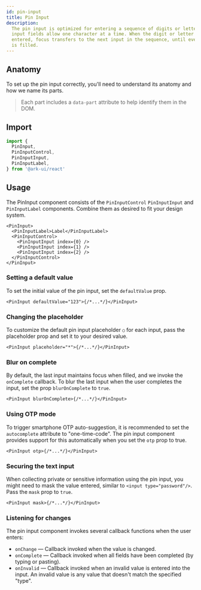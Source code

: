 ```yaml
---
id: pin-input
title: Pin Input
description:
  The pin input is optimized for entering a sequence of digits or letters. The
  input fields allow one character at a time. When the digit or letter is
  entered, focus transfers to the next input in the sequence, until every input
  is filled.
---
```



## Anatomy

To set up the pin input correctly, you'll need to understand its anatomy and how
we name its parts.

> Each part includes a `data-part` attribute to help identify them in the DOM.

<Anatomy id="pin-input" />

## Import

```ts
import {
  PinInput,
  PinInputControl,
  PinInputInput,
  PinInputLabel,
} from '@ark-ui/react'
```

## Usage

The PinInput component consists of the `PinInputControl` `PinInputInput` and
`PinInputLabel` components. Combine them as desired to fit your design system.

```tsx
<PinInput>
  <PinInputLabel>Label</PinInputLabel>
  <PinInputControl>
    <PinInputInput index={0} />
    <PinInputInput index={1} />
    <PinInputInput index={2} />
  </PinInputControl>
</PinInput>
```

### Setting a default value

To set the initial value of the pin input, set the `defaultValue` prop.

```tsx
<PinInput defaultValue="123">{/*...*/}</PinInput>
```

### Changing the placeholder

To customize the default pin input placeholder `○` for each input, pass the
placeholder prop and set it to your desired value.

```tsx
<PinInput placeholder="*">{/*...*/}</PinInput>
```

### Blur on complete

By default, the last input maintains focus when filled, and we invoke the
`onComplete` callback. To blur the last input when the user completes the input,
set the prop `blurOnComplete` to `true`.

```tsx
<PinInput blurOnComplete>{/*...*/}</PinInput>
```

### Using OTP mode

To trigger smartphone OTP auto-suggestion, it is recommended to set the
`autocomplete` attribute to "one-time-code". The pin input component provides
support for this automatically when you set the `otp` prop to true.

```tsx
<PinInput otp>{/*...*/}</PinInput>
```

### Securing the text input

When collecting private or sensitive information using the pin input, you might
need to mask the value entered, similar to `<input type="password"/>`. Pass the
`mask` prop to `true`.

```tsx
<PinInput mask>{/*...*/}</PinInput>
```

### Listening for changes

The pin input component invokes several callback functions when the user enters:

- `onChange` — Callback invoked when the value is changed.
- `onComplete` — Callback invoked when all fields have been completed (by typing
  or pasting).
- `onInvalid` — Callback invoked when an invalid value is entered into the
  input. An invalid value is any value that doesn't match the specified "type".
